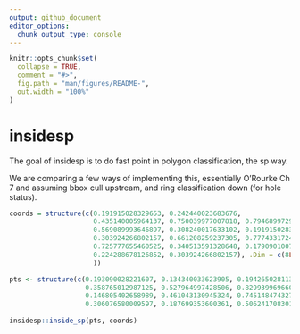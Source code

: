 ```yaml
---
output: github_document
editor_options: 
  chunk_output_type: console
---
```


<!-- README.md is generated from README.Rmd. Please edit that file -->

```r
knitr::opts_chunk$set(
  collapse = TRUE,
  comment = "#>",
  fig.path = "man/figures/README-",
  out.width = "100%"
)
```

# insidesp

<!-- badges: start -->
<!-- badges: end -->

The goal of insidesp is to do fast point in polygon classification, the sp way. 

We are comparing a few ways of implementing this, essentially O'Rourke Ch 7 and assuming bbox cull upstream, and ring classification down (for hole status). 



```r

coords = structure(c(0.191915028329653, 0.242440023683676, 
                     0.435140005964137, 0.750039977007818, 0.794689972902072, 
                     0.569089993646897, 0.308240017633102, 0.191915028329653, 
                     0.303924266802157, 0.661208259237305, 0.7774331724391, 
                     0.725777655460525, 0.340513591328648, 0.179090100770599, 
                     0.224288678126852, 0.303924266802157), .Dim = c(8L, 2L
                     ))

pts <- structure(c(0.193090028221607, 0.134340033623905, 0.194265028113561, 
                   0.358765012987125, 0.527964997428506, 0.829939969660693, 0.896914963502072, 
                   0.146805402658989, 0.461043130945324, 0.74514847432749, 0.626771247918254, 
                   0.306076580009597, 0.187699353600361, 0.506241708301578), .Dim = c(7L, 
                                                                                      2L), .Dimnames = list(NULL, c("x", "y")))
insidesp::inside_sp(pts, coords)


```

